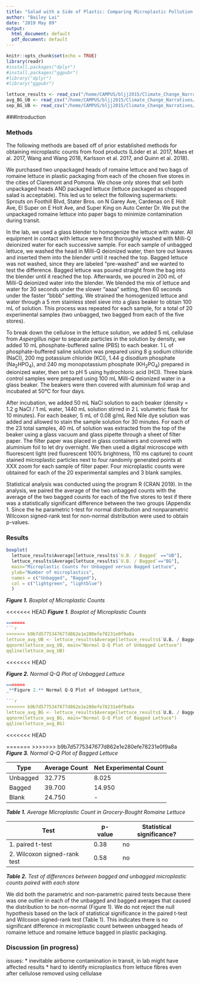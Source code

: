 ```yaml
---
title: "Salad with a Side of Plastic: Comparing Microplastic Pollution in Romaine Lettuce Sold with or without Plastic Packaging"
author: "Bailey Lai"
date: "2019 May 09"
output: 
  html_document: default
  pdf_document: default
---
```


```r
knitr::opts_chunk$set(echo = TRUE)
library(readr)
#install.packages("dplyr")
#install.packages("ggpubr")
#library("dplyr")
#library("ggpubr")
```
  
```r
lettuce_results <- read_csv("/home/CAMPUS/bljj2015/Climate_Change_Narratives/student_folders/Lai/microplastics/lettuce_results.csv")
avg_BG_UB <- read_csv("/home/CAMPUS/bljj2015/Climate_Change_Narratives/student_folders/Lai/microplastics/avg_BG_UB.csv")
sep_BG_UB <- read_csv("/home/CAMPUS/bljj2015/Climate_Change_Narratives/student_folders/Lai/microplastics/separate_BG_UB.csv")
```
###Introduction  
  
### Methods  
  
The following methods are based off of prior established methods for obtaining microplastic counts from food products (Löder et al. 2017, Maes et al. 2017, Wang and Wang 2018, Karlsson et al. 2017, and Quinn et al. 2018).  
  
We purchased two unpackaged heads of romaine lettuce and two bags of romaine lettuce in plastic packaging from each of the chosen five stores in the cities of Claremont and Pomona. We chose only stores that sell both unpackaged heads AND packaged lettuce (lettuce packaged as chopped salad is acceptable). This led us to select the following supermarkets: Sprouts on Foothill Blvd, Stater Bros. on N Garey Ave, Cardenas on E Holt Ave, El Super on E Holt Ave, and Super King on Auto Center Dr. We put the unpackaged romaine lettuce into paper bags to minimize contamination during transit.  
  
In the lab, we used a glass blender to homogenize the lettuce with water. All equipment in contact with lettuce were first thoroughly washed with Milli-Q deionized water for each successive sample. For each sample of unbagged lettuce, we washed the head in Milli-Q deionized water, then tore out leaves and inserted them into the blender until it reached the top. Bagged lettuce was not washed, since they are labeled “pre-washed” and we wanted to test the difference. Bagged lettuce was poured straight from the bag into the blender until it reached the top. Afterwards, we poured in 200 mL of Milli-Q deionized water into the blender. We blended the mix of lettuce and water for 30 seconds under the slower "aaaa” setting, then 60 seconds under the faster "bbbb” setting. We strained the homogenized lettuce and water through a 5 mm stainless steel sieve into a glass beaker to obtain 100 mL of solution. This process was repeated for each sample, for a total of 20 experimental samples (two unbagged, two bagged from each of the five stores).  
  
To break down the cellulose in the lettuce solution, we added 5 mL cellulase from _Aspergillus niger_ to separate particles in the solution by density, we added 10 mL phosphate-buffered saline (PBS) to each beaker. 1 L of phosphate-buffered saline solution was prepared using 8 g sodium chloride (NaCl), 200 mg potassium chloride (KCl), 1.44 g disodium phosphate (Na~2~HPO~4~), and 240 mg monopotassium phosphate (KH~2~PO~4~) prepared in deionized water, then set to pH 5 using hydrochloric acid (HCl). Three blank control samples were prepared using 100 mL Milli-Q deionized water in a glass beaker. The beakers were then covered with aluminium foil wrap and incubated at 50°C for four days.  
  
After incubation, we added 50 mL NaCl solution to each beaker (density = 1.2 g NaCl / 1 mL water, 1440 mL solution stirred in 2 L volumetric flask for 10 minutes). For each beaker, 5 mL of 0.08 g/mL Red Nile dye solution was added and allowed to stain the sample solution for 30 minutes. For each of the 23 total samples, 40 mL of solution was extracted from the top of the beaker using a glass vacuum and glass pipette through a sheet of filter paper. The filter paper was placed in glass containers and covered with aluminium foil to let dry overnight. We then used a digital microscope with fluorescent light (red fluorescent 100% brightness, 110 ms capture) to count stained microplastic particles next to four randomly generated points at XXX zoom for each sample of filter paper. Four microplastic counts were obtained for each of the 20 experimental samples and 3 blank samples.  
  
Statistical analysis was conducted using the program R (CRAN 2019). In the analysis, we paired the average of the two unbagged counts with the average of the two bagged counts for each of the five stores to test if there was a statistically significant difference between the two groups (Appendix 1. Since the he parametric t-test for normal distribution and nonparametric Wilcoxon signed-rank test for non-normal distribution were used to obtain p-values. 
  
  
### Results
  
```r
boxplot(
  lettuce_results$Average[lettuce_results$`U.B. / Bagged` =="UB"], 
  lettuce_results$Average[lettuce_results$`U.B. / Bagged`=="BG"],
  main="Microplastic Counts for Unbagged versus Bagged Lettuce",
  ylab="Number of microplastics",
  names = c("Unbagged", "Bagged"),
  col = c("lightgreen", "lightblue")
  )
```
_**Figure 1.** Boxplot of Microplastic Counts_

<<<<<<< HEAD
_**Figure 1.** Boxplot of Microplastic Counts_

```r
=======
```r
>>>>>>> b9b7d5775347677d862e1e280efe78231e0f9a8a
lettuce_avg_UB <- lettuce_results$Average[lettuce_results$`U.B. / Bagged` == "UB"]
qqnorm(lettuce_avg_UB, main="Normal Q-Q Plot of Unbagged Lettuce")
qqline(lettuce_avg_UB)
```
<<<<<<< HEAD

_**Figure 2.** Normal Q-Q Plot of Unbagged Lettuce_
  
```r
=======
_**Figure 2.** Normal Q-Q Plot of Unbagged Lettuce_
  
```r
>>>>>>> b9b7d5775347677d862e1e280efe78231e0f9a8a
lettuce_avg_BG <- lettuce_results$Average[lettuce_results$`U.B. / Bagged` == "BG"]
qqnorm(lettuce_avg_BG, main="Normal Q-Q Plot of Bagged Lettuce")
qqline(lettuce_avg_BG)
``` 
<<<<<<< HEAD

=======
>>>>>>> b9b7d5775347677d862e1e280efe78231e0f9a8a
_**Figure 3.** Normal Q-Q Plot of Bagged Lettuce_
  
Type | Average Count | Net Experimental Count
---- | ---- | ----
Unbagged | 32.775 | 8.025
Bagged | 39.700 | 14.950
Blank | 24.750 | -
_**Table 1.** Average Microplastic Count in Grocery-Bought Romaine Lettuce_
  
Test | p-value | Statistical significance?
---- | ---- | ----
1. paired t-test | 0.38 | no
2. Wilcoxon signed-rank test | 0.58 | no
_**Table 2.** Test of differences between bagged and unbagged microplastic counts paired with each store_
  
We did both the parametric and non-parametric paired tests because there was one outlier in each of the unbagged and bagged averages that caused the distribution to be non-normal (Figure 1). We do not reject the null hypothesis based on the lack of statistical significance in the paired t-test and Wilcoxon signed-rank test (Table 1). This indicates there is no significant difference in microplastic count between unbagged heads of romaine lettuce and romaine lettuce bagged in plastic packaging. 
  
  
### Discussion (in progress)
  
issues:
* inevitable airborne contamination in transit, in lab might have affected results
* hard to identify microplastics from lettuce fibres even after cellulose removed using cellulase